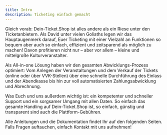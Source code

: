 ```yaml
---
title: Intro
description: Ticketing einfach gemacht
---
```





Gleich vorab: Dein-Ticket.Shop ist alles andere als ein Riese unter den Ticketanbietern. Als David unter vielen Goliaths legen wir das Hauptaugenmerk darauf, Euer Ticketing mit einer Vielzahl an Funktionen so bequem aber auch so einfach, effizient und zeitsparend als möglich zu machen! Davon profitieren nicht nur – aber vor allem – kleine und mittelgroße Kulturveranstalter.

Als All-in-one Lösung haben wir den gesamten Abwicklungs-Prozess optimiert: Vom Anlegen der Veranstaltungen und dem Verkauf der Tickets (online oder über VVK-Stellen) über eine schnelle Durchführung des Einlass und der Abendkasse bis hin zur voll automatisierten Zahlungsabwicklung und Abrechnung.

Was Euch und uns außerdem wichtig ist: ein kompetenter und schneller Support und ein sorgsamer Umgang mit allen Daten. So einfach das gesamte Handling auf Dein-Ticket.Shop ist, so einfach, günstig und transparent sind auch die Plattform-Gebühren.

Alle Anleitungen und die Dokumentation findet Ihr auf den folgenden Seiten. Falls Fragen auftauchen, einfach Kontakt mit uns aufnehmen!
